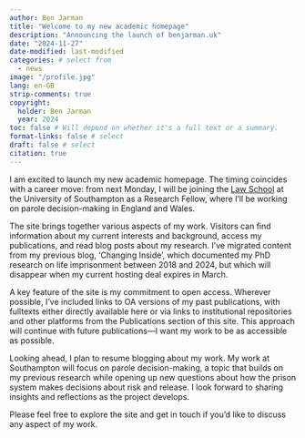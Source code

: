 ```yaml
---
author: Ben Jarman
title: "Welcome to my new academic homepage"
description: "Announcing the launch of benjarman.uk"
date: "2024-11-27"
date-modified: last-modified
categories: # select from
  - news
image: "/profile.jpg"
lang: en-GB
strip-comments: true
copyright:
  holder: Ben Jarman
  year: 2024
toc: false # Will depend on whether it's a full text or a summary.
format-links: false # select 
draft: false # select
citation: true
---
```


I am excited to launch my new academic homepage. The timing coincides with a career move: from next Monday, I will be joining the [Law School](https://www.southampton.ac.uk/about/faculties-schools-departments/southampton-law-school) at the University of Southampton as a Research Fellow, where I'll be working on parole decision-making in England and Wales.

The site brings together various aspects of my work. Visitors can find information about my current interests and background, access my publications, and read blog posts about my research. I've migrated content from my previous blog, 'Changing Inside', which documented my PhD research on life imprisonment between 2018 and 2024, but which will disappear when my current hosting deal expires in March.

A key feature of the site is my commitment to open access. Wherever possible, I've included links to OA versions of my past publications, with fulltexts either directly available here or via links to institutional repositories and other platforms from the Publications section of this site. This approach will continue with future publications---I want my work to be as accessible as possible.

Looking ahead, I plan to resume blogging about my work. My work at Southampton will focus on parole decision-making, a topic that builds on my previous research while opening up new questions about how the prison system makes decisions about risk and release. I look forward to sharing insights and reflections as the project develops.

Please feel free to explore the site and get in touch if you'd like to discuss any aspect of my work.
